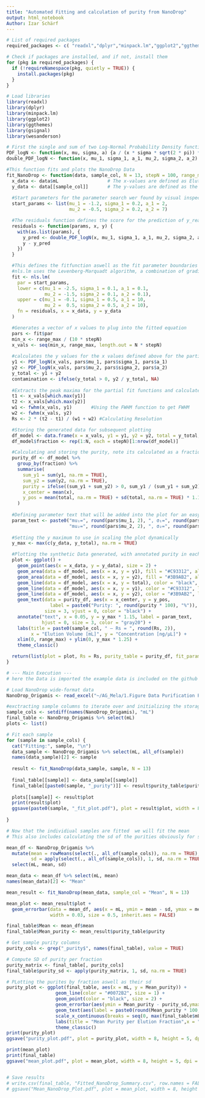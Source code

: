 ```yaml
---
title: "Automated Fitting and calculation of purity from NanoDrop"
output: html_notebook
Author: Izar Schärf
---
```


```r
# List of required packages
required_packages <- c( "readxl","dplyr","minpack.lm","ggplot2","ggthemes", "gsignal", "wesanderson")

# Check if packages are installed, and if not, install them
for (pkg in required_packages) {
  if (!requireNamespace(pkg, quietly = TRUE)) {
    install.packages(pkg)
  }
}

# Load libraries
library(readxl)
library(dplyr)
library(minpack.lm)
library(ggplot2)
library(ggthemes)
library(gsignal)
library(wesanderson)
```

```r
# First the single and sum of two Log-Normal Probability Density functions are defined
PDF_logN <- function(x, mu, sigma, a) {a / (x * sigma * sqrt(2 * pi)) * exp(-(log(x) - mu)^2 / (2 * sigma^2))}
double_PDF_logN <- function(x, mu_1, sigma_1, a_1, mu_2, sigma_2, a_2) {PDF_logN(x, mu_1, sigma_1, a_1) + PDF_logN(x, mu_2, sigma_2, a_2)}

#This function fits and plots the NanoDrop Data
fit_NanoDrop <- function(data, sample_col, N = 13, stepN = 100, range_max = 1.5) {
  x_data <- data$mL                  # The x-values are defined as Elution volume
  y_data <- data[[sample_col]]       # The y-values are defined as the selected sample column name
  
  #Start parameters for the parameter search wer found by visual inspection of the LogN-PDFs
  start_params <- list(mu_1 = -1.2, sigma_1 = 0.2, a_1 = 2,       
                       mu_2 = -0.5, sigma_2 = 0.2, a_2 = 7)   

  #The residuals function defines the score for the prediction of y_real, as y_real -y_predicted
  residuals <- function(params, x, y) {
    with(as.list(params), {
      y_pred <- double_PDF_logN(x, mu_1, sigma_1, a_1, mu_2, sigma_2, a_2)
      y - y_pred
    })
  }

  #This defines the fitfunction aswell as the fit parameter boundaries that are tested during the fit 
  #nls.lm uses the Levenberg-Marquadt algorithm, a combination of gradient decent and gauss-newton to find the fit parameters
  fit <- nls.lm(
    par = start_params,
    lower = c(mu_1 = -2.5, sigma_1 = 0.1, a_1 = 0.1,
              mu_2 = -1.5, sigma_2 = 0.1, a_2 = 0.1),
    upper = c(mu_1 = -0.1, sigma_1 = 0.5, a_1 = 10,
              mu_2 =  0.5, sigma_2 = 0.5, a_2 = 10),
    fn = residuals, x = x_data, y = y_data
  )

  #Generates a vector of x values to plug into the fitted equation
  pars <- fit$par
  min_x <- range_max / (10 * stepN)
  x_vals <- seq(min_x, range_max, length.out = N * stepN)
  
  #calculates the y values for the x values defined above for the partial fit functions
  y1 <- PDF_logN(x_vals, pars$mu_1, pars$sigma_1, pars$a_1)
  y2 <- PDF_logN(x_vals, pars$mu_2, pars$sigma_2, pars$a_2)
  y_total <- y1 + y2
  contamination <- ifelse(y_total > 0, y2 / y_total, NA)
  
  #Extracts the peak maxima for the partial fit functions and calculates resolution 
  t1 <- x_vals[which.max(y1)]
  t2 <- x_vals[which.max(y2)]
  w1 <- fwhm(x_vals, y1)       #Using the FWHM function to get FWHM
  w2 <- fwhm(x_vals, y2)
  Rs <- 2 * (t2 - t1) / (w1 + w2) #Calculating Resolution

  #Storing the generated data for subsequent plotting
  df_model <- data.frame(x = x_vals, y1 = y1, y2 = y2, total = y_total, contamination = contamination)
  df_model$fraction <- rep(1:N, each = stepN)[1:nrow(df_model)]

  #Calculating and storing the purity, note its calculated as a fraction
  purity_df <- df_model %>%
    group_by(fraction) %>%
    summarise(
      sum_y1 = sum(y1, na.rm = TRUE),
      sum_y2 = sum(y2, na.rm = TRUE),
      purity = ifelse((sum_y1 + sum_y2) > 0, sum_y1 / (sum_y1 + sum_y2), NA),
      x_center = mean(x),
      y_pos = mean(total, na.rm = TRUE) + sd(total, na.rm = TRUE) * 1.15
    )
  
  #Defining parameter text that will be added into the plot for an easy overview of fit
  param_text <- paste0("mu₁=", round(pars$mu_1, 2), ", σ₁=", round(pars$sigma_1, 2), ", a₁=", round(pars$a_1, 2), "\n",
                       "mu₂=", round(pars$mu_2, 2), ", σ₂=", round(pars$sigma_2, 2), ", a₂=", round(pars$a_2, 2))
  
  #Setting the y maximum to use in scaling the plot dynamically
  y_max <- max(c(y_data, y_total), na.rm = TRUE)

  #Plotting the synthetic Data generated, with annotated purity in each fraction 
  plot <- ggplot() +
    geom_point(aes(x = x_data, y = y_data), size = 2) +
    geom_area(data = df_model, aes(x = x, y = y1), fill = "#C93312", alpha = 0.2) +
    geom_area(data = df_model, aes(x = x, y = y2), fill = "#3B9AB2", alpha = 0.2) +
    geom_line(data = df_model, aes(x = x, y = total), color = "black", linewidth = 1.1) +
    geom_line(data = df_model, aes(x = x, y = y1), color = "#C93312", linewidth = 0.9) +
    geom_line(data = df_model, aes(x = x, y = y2), color = "#3B9AB2", linewidth = 0.9) +
    geom_text(data = purity_df, aes(x = x_center, y = y_pos, 
                label = paste0("Purity: ", round(purity * 100), "%")),
              size = 3, vjust = 0, color = "black") +
    annotate("text", x = 0.05, y = y_max * 1.15, label = param_text,
             hjust = 0, size = 3, color = "gray20") +
    labs(title = paste0(sample_col, " — Rs = ", round(Rs, 2)),
         x = "Elution Volume [mL]", y = "Concentration [ng/µL]") +
    xlim(0, range_max) + ylim(0, y_max * 1.25) +
    theme_classic()

  return(list(plot = plot, Rs = Rs, purity_table = purity_df, fit_params = pars))
}

# --- Main Execution ---
# here the Data is imported the example data is included on the github

# Load NanoDrop wide-format data
NanoDrop_Origamis <- read_excel("~/AG_Mela/1.Figure Data Purification Paper/NanoStructure comparison/NanoDrop_Nanostructures.xlsx")

#exctracting sample columns to iterate over and initializing the storage in lists and tables
sample_cols <- setdiff(names(NanoDrop_Origamis), "mL")
final_table <- NanoDrop_Origamis %>% select(mL)
plots <- list()

# Fit each sample
for (sample in sample_cols) {
  cat("Fitting:", sample, "\n")
  data_sample <- NanoDrop_Origamis %>% select(mL, all_of(sample))
  names(data_sample)[2] <- sample
  
  result <- fit_NanoDrop(data_sample, sample, N = 13)
  
  final_table[[sample]] <- data_sample[[sample]]
  final_table[[paste0(sample, "_purity")]] <- result$purity_table$purity
  
  plots[[sample]] <- result$plot
  print(result$plot)
  ggsave(paste0(sample, "_fit_plot.pdf"), plot = result$plot, width = 8, height = 5, dpi = 300)
  
}

# Now that the individiual samples are fitted  we will fit the mean
# This also includes calculating the sd of the purities obviously for single samples this step is irrelevant

mean_df <- NanoDrop_Origamis %>%
  mutate(mean = rowMeans(select(., all_of(sample_cols)), na.rm = TRUE),
         sd = apply(select(., all_of(sample_cols)), 1, sd, na.rm = TRUE)) %>%
  select(mL, mean, sd)

mean_data <- mean_df %>% select(mL, mean)
names(mean_data)[2] <- "Mean"

mean_result <- fit_NanoDrop(mean_data, sample_col = "Mean", N = 13)

mean_plot <- mean_result$plot +
  geom_errorbar(data = mean_df, aes(x = mL, ymin = mean - sd, ymax = mean + sd),
                width = 0.03, size = 0.5, inherit.aes = FALSE)

final_table$Mean <- mean_df$mean
final_table$Mean_purity <- mean_result$purity_table$purity

# Get sample purity columns
purity_cols <- grep("_purity$", names(final_table), value = TRUE)

# Compute SD of purity per fraction
purity_matrix <- final_table[, purity_cols]
final_table$purity_sd <- apply(purity_matrix, 1, sd, na.rm = TRUE)

# PLotting the purites by fraction aswell as their sd
purity_plot <- ggplot(final_table, aes(x = mL, y = Mean_purity)) +
                  geom_line(color = "#0072B2", size = 1) +
                  geom_point(color = "black", size = 2) +
                  geom_errorbar(aes(ymin = Mean_purity - purity_sd,ymax = Mean_purity + purity_sd),width = 0.03, color = "black") +
                  geom_text(aes(label = paste0(round(Mean_purity * 100, 1), "%")),vjust = -1, size = 4) + 
                  scale_x_continuous(breaks = seq(0, max(final_table$mL), by = 0.1)) + 
                  labs(title = "Mean Purity per Elution Fraction",x = "Elution Volume [mL]",y = "Purity (mean ± SD)") +
                  theme_classic()
print(purity_plot)
ggsave("purity_plot.pdf", plot = purity_plot, width = 8, height = 5, dpi = 300)

print(mean_plot)
print(final_table)
ggsave("mean_plot.pdf", plot = mean_plot, width = 8, height = 5, dpi = 300)


# Save results
# write.csv(final_table, "Fitted_NanoDrop_Summary.csv", row.names = FALSE)
# ggsave("Mean_NanoDrop_Plot.pdf", plot = mean_plot, width = 8, height = 5)

```

